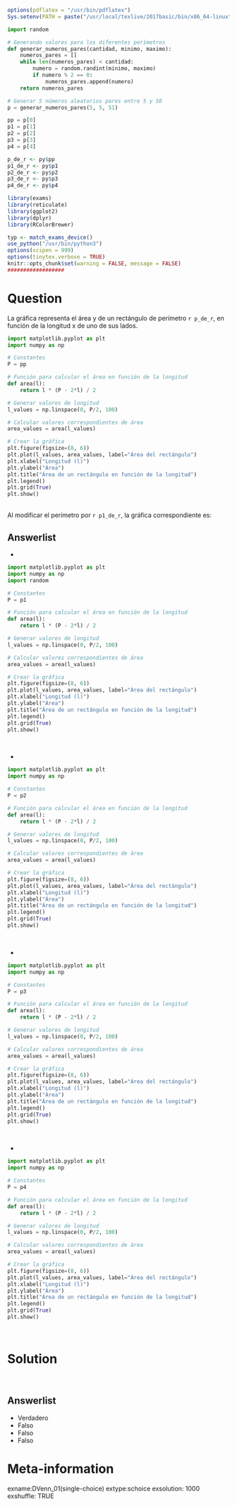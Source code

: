 <style>
img[src*="chunk"] {
  display: block;
  margin: 0 auto;
}
</style>

```r
options(pdflatex = "/usr/bin/pdflatex")
Sys.setenv(PATH = paste("/usr/local/texlive/2017basic/bin/x86_64-linux", Sys.getenv("PATH"), sep = ":"))
```

```python
import random

# Generando valores para los diferentes perímetros
def generar_numeros_pares(cantidad, minimo, maximo):
    numeros_pares = []
    while len(numeros_pares) < cantidad:
        numero = random.randint(minimo, maximo)
        if numero % 2 == 0:
            numeros_pares.append(numero)
    return numeros_pares

# Generar 5 números aleatorios pares entre 5 y 50
p = generar_numeros_pares(5, 5, 51)

pp = p[0]
p1 = p[1]
p2 = p[2]
p3 = p[3]
p4 = p[4]
```

```r
p_de_r <- py$pp
p1_de_r <- py$p1
p2_de_r <- py$p2
p3_de_r <- py$p3
p4_de_r <- py$p4
```

```r
library(exams)
library(reticulate)
library(ggplot2)
library(dplyr)
library(RColorBrewer)

typ <- match_exams_device()
use_python("/usr/bin/python3")
options(scipen = 999)
options(tinytex.verbose = TRUE)
knitr::opts_chunk$set(warning = FALSE, message = FALSE)
##################
```

Question
========

La gráfica representa el área y de un rectángulo de perímetro `r p_de_r`, en función de la longitud x de uno de sus lados.
\
```python
import matplotlib.pyplot as plt
import numpy as np

# Constantes
P = pp

# Función para calcular el área en función de la longitud
def area(l):
    return l * (P - 2*l) / 2

# Generar valores de longitud
l_values = np.linspace(0, P/2, 100)

# Calcular valores correspondientes de área
area_values = area(l_values)

# Crear la gráfica
plt.figure(figsize=(8, 6))
plt.plot(l_values, area_values, label="Área del rectángulo")
plt.xlabel("Longitud (l)")
plt.ylabel("Área")
plt.title("Área de un rectángulo en función de la longitud")
plt.legend()
plt.grid(True)
plt.show()
```

\
Al modificar el perímetro por `r p1_de_r`, la gráfica correspondiente es:

Answerlist
----------

- 
```python
import matplotlib.pyplot as plt
import numpy as np
import random

# Constantes
P = p1

# Función para calcular el área en función de la longitud
def area(l):
    return l * (P - 2*l) / 2

# Generar valores de longitud
l_values = np.linspace(0, P/2, 100)

# Calcular valores correspondientes de área
area_values = area(l_values)

# Crear la gráfica
plt.figure(figsize=(8, 6))
plt.plot(l_values, area_values, label="Área del rectángulo")
plt.xlabel("Longitud (l)")
plt.ylabel("Área")
plt.title("Área de un rectángulo en función de la longitud")
plt.legend()
plt.grid(True)
plt.show()
```
<br/> 

- 
```python
import matplotlib.pyplot as plt
import numpy as np

# Constantes
P = p2

# Función para calcular el área en función de la longitud
def area(l):
    return l * (P - 2*l) / 2

# Generar valores de longitud
l_values = np.linspace(0, P/2, 100)

# Calcular valores correspondientes de área
area_values = area(l_values)

# Crear la gráfica
plt.figure(figsize=(8, 6))
plt.plot(l_values, area_values, label="Área del rectángulo")
plt.xlabel("Longitud (l)")
plt.ylabel("Área")
plt.title("Área de un rectángulo en función de la longitud")
plt.legend()
plt.grid(True)
plt.show()
```
<br/> 

- 
```python
import matplotlib.pyplot as plt
import numpy as np

# Constantes
P = p3

# Función para calcular el área en función de la longitud
def area(l):
    return l * (P - 2*l) / 2

# Generar valores de longitud
l_values = np.linspace(0, P/2, 100)

# Calcular valores correspondientes de área
area_values = area(l_values)

# Crear la gráfica
plt.figure(figsize=(8, 6))
plt.plot(l_values, area_values, label="Área del rectángulo")
plt.xlabel("Longitud (l)")
plt.ylabel("Área")
plt.title("Área de un rectángulo en función de la longitud")
plt.legend()
plt.grid(True)
plt.show()
```
<br/> 

- 
```python
import matplotlib.pyplot as plt
import numpy as np

# Constantes
P = p4

# Función para calcular el área en función de la longitud
def area(l):
    return l * (P - 2*l) / 2

# Generar valores de longitud
l_values = np.linspace(0, P/2, 100)

# Calcular valores correspondientes de área
area_values = area(l_values)

# Crear la gráfica
plt.figure(figsize=(8, 6))
plt.plot(l_values, area_values, label="Área del rectángulo")
plt.xlabel("Longitud (l)")
plt.ylabel("Área")
plt.title("Área de un rectángulo en función de la longitud")
plt.legend()
plt.grid(True)
plt.show()
```
<br/> 

Solution
========

\

Answerlist
----------
* Verdadero
* Falso
* Falso
* Falso

Meta-information
================
exname:DVenn_01(single-choice)
extype:schoice
exsolution: 1000
exshuffle: TRUE